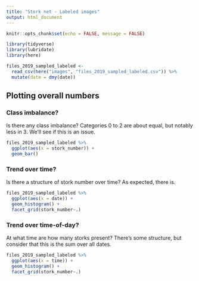 ```yaml
---
title: "Stork net - Labeled images"
output: html_document
---
```


```r
knitr::opts_chunk$set(echo = FALSE, message = FALSE)

library(tidyverse)
library(lubridate)
library(here)
```

```r
files_2019_sampled_labeled <-
  read_csv(here("images", "files_2019_sampled_labeled.csv")) %>%
  mutate(date = dmy(date))
```


## Plotting overall numbers

### Class imbalance?
Is there any class imbalance? Categories 0 to 2 are about equal, but notably less in 3. We'll see if this is an issue.

```r

files_2019_sampled_labeled %>%
  ggplot(aes(x = stork_number)) +
  geom_bar()

```

### Trend over time?
Is there a structure of stork number over time? As expected, there is.

```r
files_2019_sampled_labeled %>%
  ggplot(aes(x = date)) +
  geom_histogram() +
  facet_grid(stork_number~.)
```


### Trend over time-of-day?
At what time are how many storks present? There's some structure, but consider that this is the sum over all dates.

```r
files_2019_sampled_labeled %>%
  ggplot(aes(x = time)) +
  geom_histogram() +
  facet_grid(stork_number~.)
```

